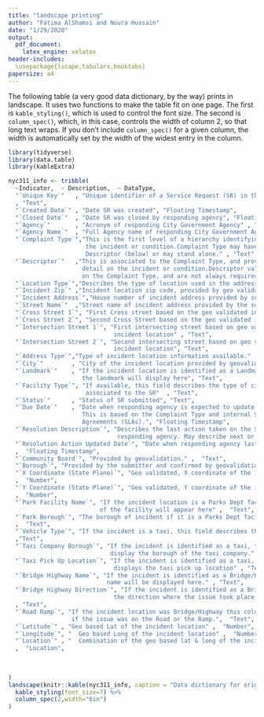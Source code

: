 ```yaml
---
title: "landscape printing"
author: "Fatima AlShamsi and Noura Hussain"
date: "1/29/2020"
output:
  pdf_document:
    latex_engine: xelatex
header-includes:
  \usepackage{lscape,tabularx,booktabs}
papersize: a4
---
```


The following table (a very good data dictionary, by the way) prints in landscape. It uses two functions to make the table fit on one page. The first is `kable_styling()`, which is used to control the font size. The second is `column_spec()`, which, in this case, controls the width of column 2, so that long text wraps. If you don't include `column_spec()` for a given column, the width is automatically set by the width of the widest entry in the column.

```r
library(tidyverse)
library(data.table)
library(kableExtra)
```

```r
nyc311_info <- tribble( 
  ~Indicator,  ~ Description,  ~ DataType,
  "`Unique Key`"   , "Unique identifier of a Service Request (SR) in the open data set" 
  , "Text",  
  "`Created Date`" , "Date SR was created", "Floating Timestamp",
  "`Closed Date`"  , "Date SR was closed by responding agency", "Floating Timestamp",
  "`Agency`"       , "Acronym of responding City Government Agency" , "Text",
  "`Agency Name`"  , "Full Agency name of responding City Government Agency", "Text",
  "`Complaint Type`","This is the first level of a hierarchy identifying the topic of 
                      the incident or condition.Complaint Type may have a corresponding
                      Descriptor (below) or may stand alone." , "Text",
  "`Descriptor`"   ,"This is associated to the Complaint Type, and provides further 
                     detail on the incident or condition.Descriptor values are dependent
                     on the Complaint Type, and are not always required in SR." , "Text",
  "`Location Type`","Describes the type of location used in the address information", "Text",
  "`Incident Zip`" ,"Incident location zip code, provided by geo validation.", "Text",
  "`Incident Address`","House number of incident address provided by submitter.", "Text",
  "`Street Name`"  ,"Street name of incident address provided by the submitter" , "Text",
  "`Cross Street 1`", "First Cross street based on the geo validated incident location", "Text",
  "`Cross Street 2`", "Second Cross Street based on the geo validated incident location" , "Text",
  "`Intersection Street 1`", "First intersecting street based on geo validated 
                              incident location" , "Text",
  "`Intersection Street 2`", "Second intersecting street based on geo validated 
                              incident location", "Text",
  "`Address Type`","Type of incident location information available." , "Text",
  "`City`"        , "City of the incident location provided by geovalidation.", "Text",
  "`Landmark`"    , "If the incident location is identified as a Landmark the name of
                     the landmark will display here", "Text",
  "`Facility Type`", "If available, this field describes the type of city facility
                      associated to the SR"  , "Text",
  "`Status`"      , "Status of SR submitted", "Text",
  "`Due Date`"    , "Date when responding agency is expected to update the SR. 
                     This is based on the Complaint Type and internal Service Level 
                     Agreements (SLAs).", "Floating Timestamp",
  "`Resolution Description`", "Describes the last action taken on the SR by the 
                               responding agency. May describe next or future steps.","Text",
  "`Resolution Action Updated Date`", "Date when responding agency last updated the SR."
  ,  "Floating Timestamp",
  "`Community Board`", "Provided by geovalidation." ,  "Text",
  "`Borough`", "Provided by the submitter and confirmed by geovalidation." ,  "Text",
  "`X Coordinate (State Plane)`", "Geo validated, X coordinate of the incident location." 
  ,  "Number",
  "`Y Coordinate (State Plane)`", "Geo validated, Y coordinate of the incident location." 
  ,  "Number",
  "`Park Facility Name`", "If the incident location is a Parks Dept facility, the Name
                          of the facility will appear here" ,  "Text",
  "`Park Borough`", "The borough of incident if it is a Parks Dept facility"             
  ,  "Text",
  "`Vehicle Type`", "If the incident is a taxi, this field describes the type of TLC vehicle."
  ,"Text",
  "`Taxi Company Borough`", "If the incident is identified as a taxi, this field will
                             display the borough of the taxi company." , "Text",
  "`Taxi Pick Up Location`", "If the incident is identified as a taxi, this field 
                              displays the taxi pick up location" , "Text",
  "`Bridge Highway Name`", "If the incident is identified as a Bridge/Highway, the 
                            name will be displayed here." , "Text",
  "`Bridge Highway Direction`", "If the incident is identified as a Bridge/Highway, 
                              the direction where the issue took place would be displayed here." 
  , "Text",
  "`Road Ramp`", "If the incident location was Bridge/Highway this column differentiates
                  if the issue was on the Road or the Ramp.",  "Text",
  "`Latitude`" , "Geo based Lat of the incident location" ,  "Number",
  "`Longitude`", "	Geo based Long of the incident location" ,  "Number",
  "`Location`" , "	Combination of the geo based lat & long of the incident location"            
  ,  "Location",
  
  
  
)
landscape(knitr::kable(nyc311_info, caption = "Data dictionary for original dataset") %>%
  kable_styling(font_size=7) %>%
  column_spec(2,width="6in")
)
```
